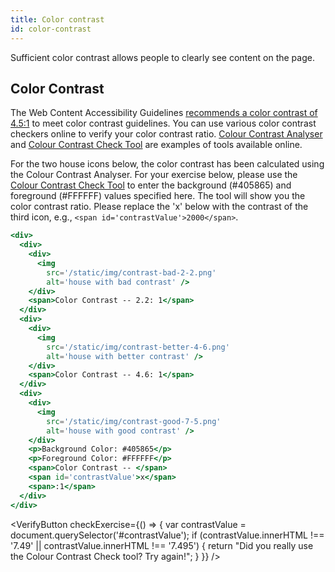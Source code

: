 ```yaml
---
title: Color contrast
id: color-contrast
---
```



Sufficient color contrast allows people to clearly see content on the page.

## Color Contrast

The Web Content Accessibility Guidelines <a href="http://www.w3.org/TR/UNDERSTANDING-WCAG20/visual-audio-contrast-contrast.html"> recommends a color contrast of 4.5:1</a> to meet color contrast guidelines. You can use various color contrast checkers online to verify your color contrast ratio. <a href="http://www.paciellogroup.com/resources/contrastanalyser/">Colour Contrast Analyser</a> and <a href="http://snook.ca/technical/colour_contrast/colour.html#fg=33FF33,bg=333333"> Colour Contrast Check Tool</a> are examples of tools available online.

For the two house icons below, the color contrast has been calculated using the Colour Contrast Analyser. For your exercise below, please use the <a href="http://snook.ca/technical/colour_contrast/colour.html#fg=33FF33,bg=333333"> Colour Contrast Check Tool</a> to enter the background (#405865) and foreground (#FFFFFF) values specified here. The tool will show you the color contrast ratio. Please replace the 'x' below with the contrast of the third icon, e.g., `<span id='contrastValue'>2000</span>`.

```jsx live
<div>
  <div>
    <div>
      <img
        src='/static/img/contrast-bad-2-2.png'
        alt='house with bad contrast' />
    </div>
    <span>Color Contrast -- 2.2: 1</span>
  </div>
  <div>
    <div>
      <img
        src='/static/img/contrast-better-4-6.png'
        alt='house with better contrast' />
    </div>
    <span>Color Contrast -- 4.6: 1</span>
  </div>
  <div>
    <div>
      <img
        src='/static/img/contrast-good-7-5.png'
        alt='house with good contrast' />
    </div>
    <p>Background Color: #405865</p>
    <p>Foreground Color: #FFFFFF</p>
    <span>Color Contrast -- </span>
    <span id='contrastValue'>x</span>
    <span>:1</span>
  </div>
</div>
```

<VerifyButton
 checkExercise={() => {
  var contrastValue = document.querySelector('#contrastValue');
  if (contrastValue.innerHTML !== '7.49' || contrastValue.innerHTML !== '7.495') {
   return "Did you really use the Colour Contrast Check tool? Try again!";
  }
 }}
/>
